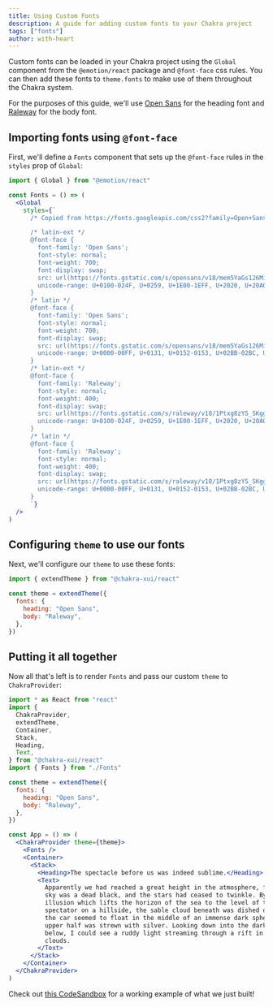 ```yaml
---
title: Using Custom Fonts
description: A guide for adding custom fonts to your Chakra project
tags: ["fonts"]
author: with-heart
---
```


Custom fonts can be loaded in your Chakra project using the `Global` component
from the `@emotion/react` package and `@font-face` css rules. You can then add
these fonts to `theme.fonts` to make use of them throughout the Chakra system.

For the purposes of this guide, we'll use
[Open Sans](https://fonts.google.com/specimen/Open+Sans) for the heading font
and [Raleway](https://fonts.google.com/specimen/Raleway) for the body font.

## Importing fonts using `@font-face`

First, we'll define a `Fonts` component that sets up the `@font-face` rules in
the `styles` prop of `Global`:

```jsx live=false
import { Global } from "@emotion/react"

const Fonts = () => (
  <Global
    styles={`
      /* Copied from https://fonts.googleapis.com/css2?family=Open+Sans:wght@700&family=Raleway&display=swap */

      /* latin-ext */
      @font-face {
        font-family: 'Open Sans';
        font-style: normal;
        font-weight: 700;
        font-display: swap;
        src: url(https://fonts.gstatic.com/s/opensans/v18/mem5YaGs126MiZpBA-UN7rgOXOhpKKSTj5PW.woff2) format('woff2');
        unicode-range: U+0100-024F, U+0259, U+1E00-1EFF, U+2020, U+20A0-20AB, U+20AD-20CF, U+2113, U+2C60-2C7F, U+A720-A7FF;
      }
      /* latin */
      @font-face {
        font-family: 'Open Sans';
        font-style: normal;
        font-weight: 700;
        font-display: swap;
        src: url(https://fonts.gstatic.com/s/opensans/v18/mem5YaGs126MiZpBA-UN7rgOUuhpKKSTjw.woff2) format('woff2');
        unicode-range: U+0000-00FF, U+0131, U+0152-0153, U+02BB-02BC, U+02C6, U+02DA, U+02DC, U+2000-206F, U+2074, U+20AC, U+2122, U+2191, U+2193, U+2212, U+2215, U+FEFF, U+FFFD;
      }
      /* latin-ext */
      @font-face {
        font-family: 'Raleway';
        font-style: normal;
        font-weight: 400;
        font-display: swap;
        src: url(https://fonts.gstatic.com/s/raleway/v18/1Ptxg8zYS_SKggPN4iEgvnHyvveLxVvaorCGPrcVIT9d0c-dYA.woff) format('woff');
        unicode-range: U+0100-024F, U+0259, U+1E00-1EFF, U+2020, U+20A0-20AB, U+20AD-20CF, U+2113, U+2C60-2C7F, U+A720-A7FF;
      }
      /* latin */
      @font-face {
        font-family: 'Raleway';
        font-style: normal;
        font-weight: 400;
        font-display: swap;
        src: url(https://fonts.gstatic.com/s/raleway/v18/1Ptxg8zYS_SKggPN4iEgvnHyvveLxVvaorCIPrcVIT9d0c8.woff) format('woff');
        unicode-range: U+0000-00FF, U+0131, U+0152-0153, U+02BB-02BC, U+02C6, U+02DA, U+02DC, U+2000-206F, U+2074, U+20AC, U+2122, U+2191, U+2193, U+2212, U+2215, U+FEFF, U+FFFD;
      }
      `}
  />
)
```

## Configuring `theme` to use our fonts

Next, we'll configure our `theme` to use these fonts:

```jsx live=false
import { extendTheme } from "@chakra-xui/react"

const theme = extendTheme({
  fonts: {
    heading: "Open Sans",
    body: "Raleway",
  },
})
```

## Putting it all together

Now all that's left is to render `Fonts` and pass our custom `theme` to
`ChakraProvider`:

```jsx live=false
import * as React from "react"
import {
  ChakraProvider,
  extendTheme,
  Container,
  Stack,
  Heading,
  Text,
} from "@chakra-xui/react"
import { Fonts } from "./Fonts"

const theme = extendTheme({
  fonts: {
    heading: "Open Sans",
    body: "Raleway",
  },
})

const App = () => (
  <ChakraProvider theme={theme}>
    <Fonts />
    <Container>
      <Stack>
        <Heading>The spectacle before us was indeed sublime.</Heading>
        <Text>
          Apparently we had reached a great height in the atmosphere, for the
          sky was a dead black, and the stars had ceased to twinkle. By the same
          illusion which lifts the horizon of the sea to the level of the
          spectator on a hillside, the sable cloud beneath was dished out, and
          the car seemed to float in the middle of an immense dark sphere, whose
          upper half was strewn with silver. Looking down into the dark gulf
          below, I could see a ruddy light streaming through a rift in the
          clouds.
        </Text>
      </Stack>
    </Container>
  </ChakraProvider>
)
```

Check out
[this CodeSandbox](https://codesandbox.io/s/custom-fonts-reckv?file=/src/App.tsx)
for a working example of what we just built!
